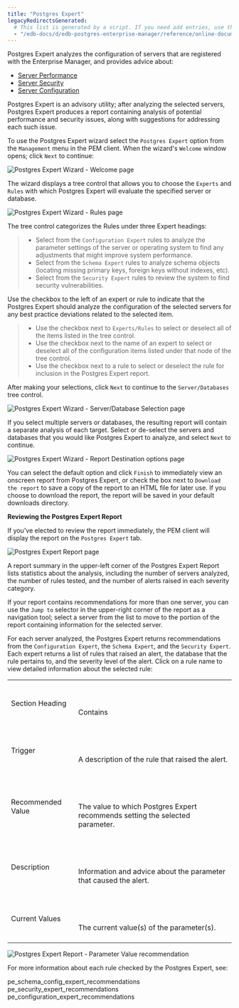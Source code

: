 ```yaml
---
title: "Postgres Expert"
legacyRedirectsGenerated:
  # This list is generated by a script. If you need add entries, use the `legacyRedirects` key.
  - "/edb-docs/d/edb-postgres-enterprise-manager/reference/online-documentation/8.0/pem_postgres_expert.html"
---
```


<div id="pem_postgres_expert" class="registered_link"></div>

Postgres Expert analyzes the configuration of servers that are registered with the Enterprise Manager, and provides advice about:

-   [Server Performance](01_pe_schema_config_expert_recommendations/#pe_schema_config_expert_recommendations)
-   [Server Security](02_pe_security_expert_recommendations/#pe_security_expert_recommendations)
-   [Server Configuration](03_pe_configuration_expert_recommendations/#pe_configuration_expert_recommendations)

Postgres Expert is an advisory utility; after analyzing the selected servers, Postgres Expert produces a report containing analysis of potential performance and security issues, along with suggestions for addressing each such issue.

To use the Postgres Expert wizard select the `Postgres Expert` option from the `Management` menu in the PEM client. When the wizard's `Welcome` window opens; click `Next` to continue:

![Postgres Expert Wizard - Welcome page](../../images/pe_welcome.png)

The wizard displays a tree control that allows you to choose the `Experts` and `Rules` with which Postgres Expert will evaluate the specified server or database.

![Postgres Expert Wizard - Rules page](../../images/pe_select_rules.png)

The tree control categorizes the Rules under three Expert headings:

> -   Select from the `Configuration Expert` rules to analyze the parameter settings of the server or operating system to find any adjustments that might improve system performance.
> -   Select from the `Schema Expert` rules to analyze schema objects (locating missing primary keys, foreign keys without indexes, etc).
> -   Select from the `Security Expert` rules to review the system to find security vulnerabilities.

Use the checkbox to the left of an expert or rule to indicate that the Postgres Expert should analyze the configuration of the selected servers for any best practice deviations related to the selected item.

> -   Use the checkbox next to `Experts/Rules` to select or deselect all of the items listed in the tree control.
> -   Use the checkbox next to the name of an expert to select or deselect all of the configuration items listed under that node of the tree control.
> -   Use the checkbox next to a rule to select or deselect the rule for inclusion in the Postgres Expert report.

After making your selections, click `Next` to continue to the `Server/Databases` tree control.

![Postgres Expert Wizard - Server/Database Selection page](../../images/pe_select_servers.png)

If you select multiple servers or databases, the resulting report will contain a separate analysis of each target. Select or de-select the servers and databases that you would like Postgres Expert to analyze, and select `Next` to continue.

![Postgres Expert Wizard - Report Destination options page](../../images/pe_direct_output.png)

You can select the default option and click `Finish` to immediately view an onscreen report from Postgres Expert, or check the box next to `Download the report` to save a copy of the report to an HTML file for later use. If you choose to download the report, the report will be saved in your default downloads directory.

**Reviewing the Postgres Expert Report**

If you've elected to review the report immediately, the PEM client will display the report on the `Postgres Expert` tab.

![Postgres Expert Report page](../../images/pe_report.png)

A report summary in the upper-left corner of the Postgres Expert Report lists statistics about the analysis, including the number of servers analyzed, the number of rules tested, and the number of alerts raised in each severity category.

If your report contains recommendations for more than one server, you can use the `Jump to` selector in the upper-right corner of the report as a navigation tool; select a server from the list to move to the portion of the report containing information for the selected server.

For each server analyzed, the Postgres Expert returns recommendations from the `Configuration Expert`, the `Schema Expert`, and the `Security Expert`. Each expert returns a list of rules that raised an alert, the database that the rule pertains to, and the severity level of the alert. Click on a rule name to view detailed information about the selected rule:

|                   |                                                                                                             |
| ----------------- | ----------------------------------------------------------------------------------------------------------- |
| Section Heading   | <br /><br /><br />Contains<br /><br />                                                                      |
| Trigger           | <br /><br /><br />A description of the rule that raised the alert.<br /><br />                              |
| Recommended Value | <br /><br /><br />The value to which Postgres Expert recommends setting the selected parameter.<br /><br /> |
| Description       | <br /><br /><br />Information and advice about the parameter that caused the alert.<br /><br />             |
| Current Values    | <br /><br /><br />The current value(s) of the parameter(s).<br /><br />                                     |

![Postgres Expert Report - Parameter Value recommendation](../../images/pe_param_value.png)

For more information about each rule checked by the Postgres Expert, see:

<div class="toctree" maxdepth="2">

pe_schema_config_expert_recommendations pe_security_expert_recommendations pe_configuration_expert_recommendations

</div>
